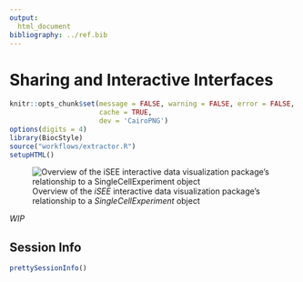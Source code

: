 ```yaml
---
output:
  html_document
bibliography: ../ref.bib
---
```


# Sharing and Interactive Interfaces

```r
knitr::opts_chunk$set(message = FALSE, warning = FALSE, error = FALSE,
                      cache = TRUE,
                      dev = 'CairoPNG')
options(digits = 4)
library(BiocStyle)
source("workflows/extractor.R")
setupHTML()
```


![Overview of the *iSEE* interactive data visualization package's relationship to a *SingleCellExperiment* object](images/iSEE-dataflow.png)


*WIP*


## Session Info

```r
prettySessionInfo()
```
